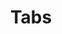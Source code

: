 ---
title: Tabs
tabs: ['Usage', 'Style', 'Code']
description: Usage instructions for the Tab component
---